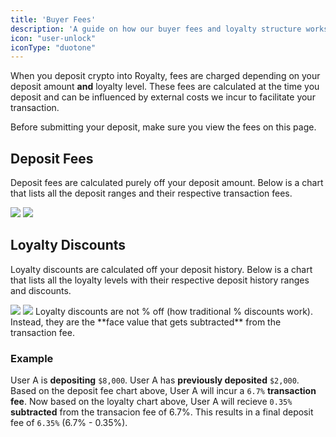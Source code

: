 ```yaml
---
title: 'Buyer Fees'
description: 'A guide on how our buyer fees and loyalty structure works'
icon: "user-unlock"
iconType: "duotone"
---
```


When you deposit crypto into Royalty, fees are charged depending on your deposit amount **and** loyalty level. These fees are calculated at the time you deposit and can be influenced by external costs we incur to facilitate your transaction.

<Warning>
Before submitting your deposit, make sure you view the fees on this page.
</Warning>

## Deposit Fees

Deposit fees are calculated purely off your deposit amount. Below is a chart that lists all the deposit ranges and their respective transaction fees.

<img className="block dark:hidden rounded-md" src="/images/buyerfees-dark.png" />
  <img className="hidden dark:block rounded-md" src="/images/buyerfees-dark.png" />

## Loyalty Discounts

Loyalty discounts are calculated off your deposit history. Below is a chart that lists all the loyalty levels with their respective deposit history ranges and discounts.

<img className="block dark:hidden rounded-md" src="/images/buyerloyalty-dark.png" />
  <img className="hidden dark:block rounded-md" src="/images/buyerloyalty-dark.png" />

<Warning>
Loyalty discounts are not % off (how traditional % discounts work). Instead, they are the **face value that gets subtracted** from the transaction fee.
</Warning>

### Example

User A is **depositing** `$8,000`. User A has **previously deposited** `$2,000`. Based on the deposit fee chart above, User A will incur a `6.7%` **transaction fee**. Now based on the loyalty chart above, User A will recieve `0.35%` **subtracted** from the transacion fee of 6.7%. This results in a final deposit fee of `6.35%` (6.7% - 0.35%).